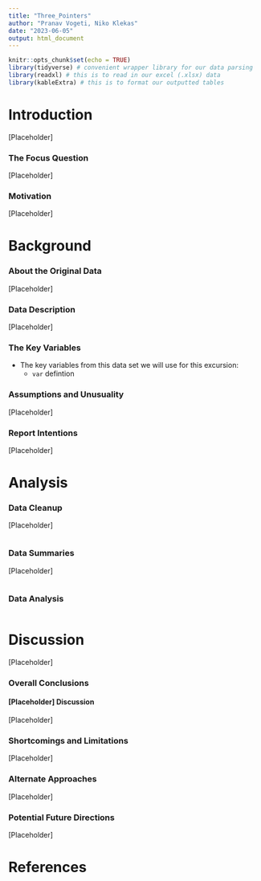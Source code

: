 ```yaml
---
title: "Three_Pointers"
author: "Pranav Vogeti, Niko Klekas"
date: "2023-06-05"
output: html_document
---
```




```r
knitr::opts_chunk$set(echo = TRUE)
library(tidyverse) # convenient wrapper library for our data parsing
library(readxl) # this is to read in our excel (.xlsx) data
library(kableExtra) # this is to format our outputted tables
```



# Introduction

[Placeholder]

### The Focus Question

[Placeholder]

### Motivation

[Placeholder]


# Background

### About the Original Data

[Placeholder]

### Data Description

[Placeholder]

### The Key Variables

* The key variables from this data set we will use for this excursion: 
  - `var` defintion
 
  

### Assumptions and Unusuality

[Placeholder]



### Report Intentions

[Placeholder]



# Analysis

### Data Cleanup

[Placeholder]

```r

```


### Data Summaries

[Placeholder]


```r

```

### Data Analysis

```r

```


# Discussion

[Placeholder]

### Overall Conclusions

#### [Placeholder] Discussion

[Placeholder]

### Shortcomings and Limitations

[Placeholder]


### Alternate Approaches

[Placeholder]


### Potential Future Directions

[Placeholder]


# References

